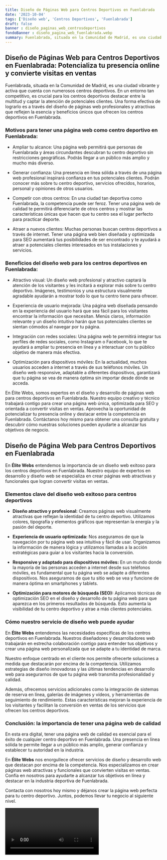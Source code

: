 ```yaml
---
title: Diseño de Páginas Web para Centros Deportivos en Fuenlabrada
date: '2023-10-04'
tags: ['Diseño web', 'Centros Deportivos', 'Fuenlabrada']
draft: false
banner : diseño_paginas_web_centrosdeportivos
fondoBanner : diseño_pagina_web_fuenlabrada.webp
summary: Fuenlabrada, situada en la Comunidad de Madrid, es una ciudad vibrante y activa que cuenta con numerosos centros deportivos. En un entorno tan competitivo, es crucial para los centros deportivos destacar entre la multitud y captar la atención de potenciales clientes. Una forma efectiva de lograrlo es a través del diseño de páginas web profesionales y atractivas que reflejen la esencia y beneficios únicos que ofrecen los centros deportivos en Fuenlabrada.
---
```


## Diseño de Páginas Web para Centros Deportivos en Fuenlabrada: Potencializa tu presencia online y convierte visitas en ventas

Fuenlabrada, situada en la Comunidad de Madrid, es una ciudad vibrante y activa que cuenta con numerosos centros deportivos. En un entorno tan competitivo, es crucial para los centros deportivos destacar entre la multitud y captar la atención de potenciales clientes. Una forma efectiva de lograrlo es a través del diseño de páginas web profesionales y atractivas que reflejen la esencia y beneficios únicos que ofrecen los centros deportivos en Fuenlabrada.

### Motivos para tener una página web como centro deportivo en Fuenlabrada:

- Ampliar tu alcance: Una página web permitirá que personas de Fuenlabrada y áreas circundantes descubran tu centro deportivo sin restricciones geográficas. Podrás llegar a un público más amplio y mucho más diverso.

- Generar confianza: Una presencia en línea sólida a través de una página web profesional inspirará confianza en tus potenciales clientes. Podrán conocer más sobre tu centro deportivo, servicios ofrecidos, horarios, personal y opiniones de otros usuarios.

- Competir con otros centros: En una ciudad tan deportiva como Fuenlabrada, la competencia puede ser feroz. Tener una página web de calidad te permitirá diferenciarte de otros centros y mostrar las características únicas que hacen que tu centro sea el lugar perfecto para practicar deporte.

- Atraer a nuevos clientes: Muchas personas buscan centros deportivos a través de internet. Tener una página web bien diseñada y optimizada para SEO aumentará tus posibilidades de ser encontrado y te ayudará a atraer a potenciales clientes interesados en tus instalaciones y servicios.

### Beneficios del diseño web para los centros deportivos en Fuenlabrada:

- Atractivo visual: Un diseño web profesional y atractivo captará la atención de los visitantes y les incitará a explorar más sobre tu centro deportivo. Imágenes, testimonios y una estructura visualmente agradable ayudarán a mostrar todo lo que tu centro tiene para ofrecer.

- Experiencia de usuario mejorada: Una página web diseñada pensando en la experiencia del usuario hará que sea fácil para los visitantes encontrar la información que necesitan. Menús claros, información relevante y un diseño intuitivo harán que tus potenciales clientes se sientan cómodos al navegar por tu página.

- Integración con redes sociales: Una página web te permitirá integrar tus perfiles de redes sociales, como Instagram o Facebook, lo que te ayudará a ampliar tu presencia en línea y a interactuar con tu público objetivo de manera más efectiva.

- Optimización para dispositivos móviles: En la actualidad, muchos usuarios acceden a internet a través de sus teléfonos móviles. Un diseño web responsive, adaptable a diferentes dispositivos, garantizará que tu página se vea de manera óptima sin importar desde dónde se acceda.

En Élite Webs, somos expertos en el diseño y desarrollo de páginas web para centros deportivos en Fuenlabrada. Nuestro equipo creativo y técnico trabajará contigo para crear una página web única, optimizada para SEO y orientada a convertir visitas en ventas. Aprovecha la oportunidad de potencializar tu presencia online y destacar entre la competencia en Fuenlabrada. Contáctanos hoy mismo para obtener una consulta gratuita y descubrir cómo nuestras soluciones pueden ayudarte a alcanzar tus objetivos de negocio.

<GifSeo />

<Cta />

## Diseño de Página Web para Centros Deportivos en Fuenlabrada

En **Élite Webs** entendemos la importancia de un diseño web exitoso para los centros deportivos en Fuenlabrada. Nuestro equipo de expertos en desarrollo y diseño web se especializa en crear páginas web atractivas y funcionales que logran convertir visitas en ventas.

### Elementos clave del diseño web exitoso para centros deportivos

- **Diseño atractivo y profesional:** Creamos páginas web visualmente atractivas que reflejan la identidad de tu centro deportivo. Utilizamos colores, tipografía y elementos gráficos que representan la energía y la pasión del deporte.

- **Experiencia de usuario optimizada:** Nos aseguramos de que la navegación por tu página web sea intuitiva y fácil de usar. Organizamos la información de manera lógica y utilizamos llamadas a la acción estratégicas para guiar a los visitantes hacia la conversión.

- **Responsive y adaptado para dispositivos móviles:** En un mundo donde la mayoría de las personas acceden a internet desde sus teléfonos móviles, es fundamental que tu página web se adapte a diferentes dispositivos. Nos aseguramos de que tu sitio web se vea y funcione de manera óptima en smartphones y tablets.

- **Optimización para motores de búsqueda (SEO):** Aplicamos técnicas de optimización SEO en el diseño y desarrollo de tu página web para que aparezca en los primeros resultados de búsqueda. Esto aumenta la visibilidad de tu centro deportivo y atrae a más clientes potenciales.

### Cómo nuestro servicio de diseño web puede ayudar

En **Élite Webs** entendemos las necesidades específicas de los centros deportivos en Fuenlabrada. Nuestros diseñadores y desarrolladores web trabajarán en estrecha colaboración contigo para entender tus objetivos y crear una página web personalizada que se adapte a tu identidad de marca.

Nuestro enfoque centrado en el cliente nos permite ofrecerte soluciones a medida que destacarán por encima de la competencia. Utilizamos estrategias de diseño innovadoras y las últimas tendencias en desarrollo web para asegurarnos de que tu página web transmita profesionalidad y calidad.

Además, ofrecemos servicios adicionales como la integración de sistemas de reserva en línea, galerías de imágenes y vídeos, y herramientas de seguimiento de rendimiento. Estas características mejoran la experiencia de los visitantes y facilitan la conversión en ventas de los servicios que ofrecen los centros deportivos.

### Conclusión: la importancia de tener una página web de calidad

En esta era digital, tener una página web de calidad es esencial para el éxito de cualquier centro deportivo en Fuenlabrada. Una presencia en línea sólida te permite llegar a un público más amplio, generar confianza y establecer tu autoridad en la industria.

En **Élite Webs** nos enorgullece ofrecer servicios de diseño y desarrollo web que destacan por encima de la competencia. Nos especializamos en crear páginas web atractivas y funcionales que convierten visitas en ventas. Confía en nosotros para ayudarte a alcanzar tus objetivos en línea y destacar en la industria deportiva de Fuenlabrada.

Contacta con nosotros hoy mismo y déjanos crear la página web perfecta para tu centro deportivo. Juntos, podemos llevar tu negocio al siguiente nivel.

<Video />

<CtaBot job='Centros Deportivos' city='Fuenlabrada'/>

<Gmaps query='Fuenlabrada+españa+maps' />